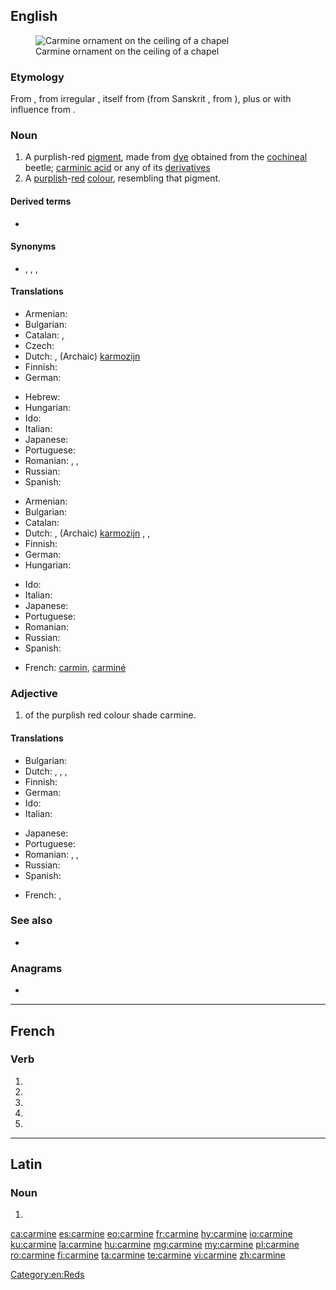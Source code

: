 {{also|Carmine|carminé}}
==English==
[[File:Vordan Karmir (Cochineal Red) ornament on the ceiling of S. Grigor Chapel, Noravank monastery.jpg|thumb|Carmine ornament on the ceiling of a chapel]]

===Etymology===
From {{etyl|fr|en}} {{m|fr|carmin}}, from irregular {{etyl|ML.|en}} {{m|la|carminium}}, itself from {{etyl|ar|en}} {{m|ar|قِرْمِز||crimson, [[kermes]]}} (from Sanskrit {{m|sa|कृमिज|tr=kṛmija||produced by worms}}, from {{m|sa|कृमि||worm, insect|sc=Deva|tr=kṛ́mi}}), plus or with influence from {{etyl|la|en}} {{m|la|minium}}.

===Noun===
{{en-noun}}

# A purplish-red [[pigment]], made from [[dye]] obtained from the [[cochineal]] beetle; [[carminic acid]] or any of its [[derivative]]s
# A [[purplish]]-[[red]] [[colour]], resembling that pigment.
#: {{color panel|7F3A3F}}

====Derived terms====
* {{l|en|paracarmine}}

====Synonyms====
* {{sense|pigment}} {{l|en|crimson}}, {{l|en|cochineal}}, {{l|en|C.I. 75470}}, {{l|en|E120}}

====Translations====
{{trans-top|purplish-red pigment}}
* Armenian: {{t+|hy|որդան կարմիր}}
* Bulgarian: {{t|bg|кармин}}
* Catalan: {{t|ca|carmí|m}}, {{t|ca|grana|m}}
* Czech: {{t+|cs|karmín|m}}
* Dutch: {{t+|nl|karmijn|n}}, (Archaic) [[karmozijn]] {{g|n}}
* Finnish: {{t+|fi|karmiini}}
* German: {{t+|de|Karmin|n}}
{{trans-mid}}
* Hebrew: {{t+|he|כַּרְמִיל|m|tr=karmíl}}
* Hungarian: {{t+|hu|kármin}}
* Ido: {{t+|io|karmino}}
* Italian: {{t+|it|carminio}}
* Japanese: {{t-needed|ja}}
* Portuguese: {{t+|pt|carmim|m}}
* Romanian: {{t+|ro|carmin|n}}, {{t+|ro|cârmâz|n}}, {{t+|ro|coșenilă|f}}
* Russian: {{t+|ru|карми́н|m}}
* Spanish: {{t+|es|carmín|m}}
{{trans-bottom}}

{{trans-top|purplish-red colour}}
* Armenian: {{t+|hy|որդան կարմիր}}
* Bulgarian: {{t|bg|тъмночервен цвят|m}}
* Catalan: {{t|ca|carmí}}
* Dutch: {{t+|nl|karmijn|n}}, (Archaic) [[karmozijn]] {{g|n}}, {{t+|nl|karmijnrood|n}}, {{t+|nl|karmozijnrood|n}}
* Finnish: {{t|fi|karmiininpunainen}}
* German: {{t+|de|Karmin|n}}
* Hungarian: {{t+|hu|kármin}}
{{trans-mid}}
* Ido: {{t+|io|karmino}}
* Italian: {{t+|it|carminio}}
* Japanese: {{t-needed|ja}}
* Portuguese: {{t+|pt|carmim|m}}
* Romanian: {{t+|ro|carmin}}
* Russian: {{t+|ru|карми́нный|m}} {{qualifier|цвет}}
* Spanish: {{t+|es|carmín|m}}
{{trans-bottom}}

{{checktrans-top}}
<!--Remove this section once all of the translations below have been moved into the tables above.-->
* French: [[carmin]], [[carminé]]
{{checktrans-bottom}}

===Adjective===
{{head|en|adjective}}

# of the purplish red colour shade carmine.

====Translations====
{{trans-top|of the purplish red colour shade carmine}}
* Bulgarian: {{t+|bg|тъмночервен}}
* Dutch: {{t+|nl|karmijnrood}}, {{t+|nl|karmozijnrood}}, {{t+|nl|karmijnen}}, {{t|nl|karmozijnen}}
* Finnish: {{t|fi|karmiininpunainen}}
* German: {{t|de|karminrot}}
* Ido: {{t+|io|karminea}}
* Italian: {{t+|it|carminio}}
{{trans-mid}}
* Japanese: {{t-needed|ja}}
* Portuguese: {{t+|pt|carmim}}
* Romanian: {{t+|ro|carmin}}, {{t+|ro|stacojiu}}, {{t+|ro|cârmâziu}}
* Russian: {{t+|ru|карми́нный}}
* Spanish: {{t+|es|carmín}}
{{trans-bottom}}

{{checktrans-top}}
<!--Remove this section once all of the translations below have been moved into the tables above.-->
* French: {{t-check|fr|carmin}}, {{t-check|fr|carminé}}
{{trans-bottom}}

===See also===
* {{list:reds/en}}

===Anagrams===
* {{l|en|Crimean}}

[[Category:en:Reds]]

----

==French==

===Verb===
{{fr-verb-form}}

# {{inflection of|carminer||1|s|pres|indc|lang=fr}}
# {{inflection of|carminer||3|s|pres|indc|lang=fr}}
# {{inflection of|carminer||1|s|pres|subj|lang=fr}}
# {{inflection of|carminer||3|s|pres|subj|lang=fr}}
# {{inflection of|carminer||2|s|impr|lang=fr}}

----

==Latin==

===Noun===
{{la-noun-form|carmine}}

# {{inflection of|carmen||abl|s|lang=la}}

[[ca:carmine]]
[[es:carmine]]
[[eo:carmine]]
[[fr:carmine]]
[[hy:carmine]]
[[io:carmine]]
[[ku:carmine]]
[[la:carmine]]
[[hu:carmine]]
[[mg:carmine]]
[[my:carmine]]
[[pl:carmine]]
[[ro:carmine]]
[[fi:carmine]]
[[ta:carmine]]
[[te:carmine]]
[[vi:carmine]]
[[zh:carmine]]